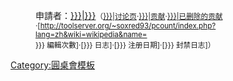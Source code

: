 <noinclude>[[Category:圓桌會模板]]</noinclude><includeonly></includeonly>
:申請者：[[User:{{{User|{{{1|Example}}}}}}|{{{User|{{{1|Example}}}}}}]]<span class="plainlinks"><small>（[[User talk:{{{User|{{{1|Example}}}}}}|讨论页]]·[[Special:Contributions/{{{User|{{{1|Example}}}}}}|贡献]]·[[Special:DeletedContributions/{{{User|{{{1|Example}}}}}}|已删除的贡献]]·[http://toolserver.org/~soxred93/pcount/index.php?lang=zh&wiki=wikipedia&name={{anchorencode:{{{1|{{{User|Example}}}}}}}} 編輯次數]·[{{fullurl:Special:Log|user={{anchorencode:{{ucfirst:{{{User|{{{1|Example}}}}}}}}}}}} 日志]·[{{fullurl:Special:Listusers|limit=1&username={{urlencode:{{ucfirst:{{{User|{{{1|Example}}}}}}}}}}}} 注册日期]·[{{fullurl:Special:Log/block|page=User:{{urlencode:{{{User|{{{1|Example}}}}}}}}}} 封禁日志]）</small>